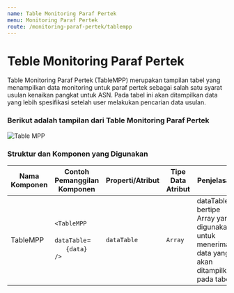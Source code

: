 ```yaml
---
name: Table Monitoring Paraf Pertek
menu: Monitoring Paraf Pertek
route: /monitoring-paraf-pertek/tablempp
---
```


# Teble Monitoring Paraf Pertek

Table Monitoring Paraf Pertek (TableMPP) merupakan tampilan tabel yang menampilkan data monitoring untuk
paraf pertek sebagai salah satu syarat usulan kenaikan pangkat untuk ASN. Pada tabel ini akan ditampilkan
data yang lebih spesifikasi setelah user melakukan pencarian data usulan.



### Berikut adalah tampilan dari Table Monitoring Paraf Pertek

![Table MPP](../../src/img/monitoring-pp/TableMPP.png)



### Struktur dan Komponen yang Digunakan

| Nama Komponen | Contoh Pemanggilan <br/> Komponen                                                                                                                                                                                                          | Properti/Atribut   | Tipe Data <br/> Atribut | Penjelasan                                                                                                                             |
| ------------- | ------------------------------------------------------------------------------------------------------------------------------------------------------------------------------------------------------------------------------------------ | ------------------ | ----------------------- | -----------------------------------------------------------------------------------------------------------------                      |
| TableMPP      | `<TableMPP` <br/> &nbsp;&nbsp;&nbsp;&nbsp;&nbsp; `dataTable`= <br/> &nbsp;&nbsp;&nbsp;&nbsp;&nbsp; `{data}` <br/> `/>`                                                                                                                     | `dataTable`        | `Array`                 | dataTable bertipe <br/> Array yang digunakan <br/>  untuk menerima <br/> data yang akan <br/> ditampilkan pada tabel                   |


